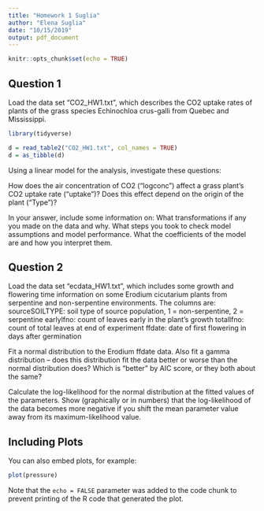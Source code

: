 ```yaml
---
title: "Homework 1 Suglia"
author: "Elena Suglia"
date: "10/15/2019"
output: pdf_document
---
```


```r
knitr::opts_chunk$set(echo = TRUE)
```

## Question 1

Load the data set “CO2_HW1.txt”, which describes the CO2 uptake rates of plants of the grass species Echinochloa crus-galli from Quebec and Mississippi. 

```r
library(tidyverse)

```

```r
d = read_table2("CO2_HW1.txt", col_names = TRUE)
d = as_tibble(d)
```

Using a linear model for the analysis, investigate these questions:

How does the air concentration of CO2 (“logconc”) affect a grass plant’s CO2 uptake rate (“uptake”)?
Does this effect depend on the origin of the plant (“Type”)?

In your answer, include some information on:
What transformations if any you made on the data and why.
What steps you took to check model assumptions and model performance. 
What the coefficients of the model are and how you interpret them. 

## Question 2

Load the data set “ecdata_HW1.txt”, which includes some growth and flowering time information on some Erodium cicutarium plants from serpentine and non-serpentine environments. The columns are:
sourceSOILTYPE: soil type of source population, 1 = non-serpentine, 2 = serpentine
earlylfno: count of leaves early in the plant’s growth
totallfno: count of total leaves at end of experiment
ffdate: date of first flowering in days after germination

Fit a normal distribution to the Erodium ffdate data. Also fit a gamma distribution – does this distribution fit the data better or worse than the normal distribution does? Which is “better” by AIC score, or they both about the same? 

Calculate the log-likelihood for the normal distribution at the fitted values of the parameters. Show (graphically or in numbers) that the log-likelihood of the data becomes more negative if you shift the mean parameter value away from its maximum-likelihood value.


## Including Plots

You can also embed plots, for example:

```r
plot(pressure)
```

Note that the `echo = FALSE` parameter was added to the code chunk to prevent printing of the R code that generated the plot.
